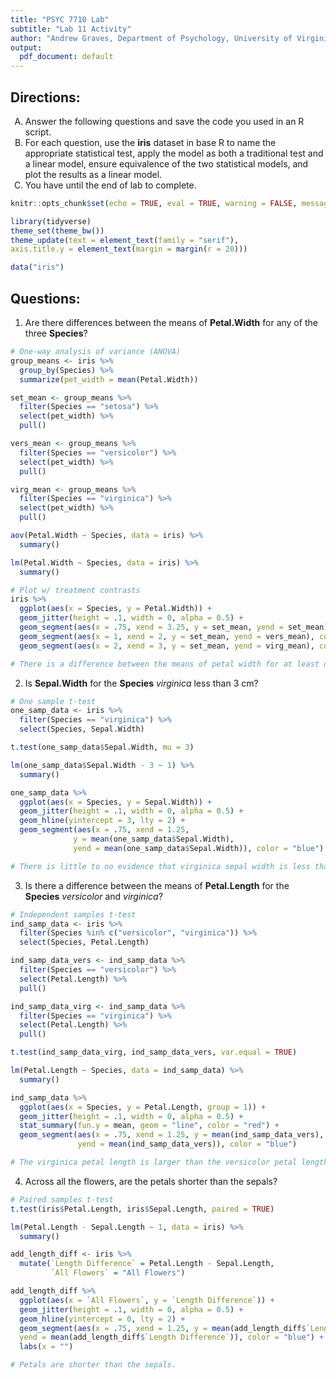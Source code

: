 ---
title: "PSYC 7710 Lab" 
subtitle: "Lab 11 Activity"
author: "Andrew Graves, Department of Psychology, University of Virginia"
output:
  pdf_document: default
---

## Directions:

A.	Answer the following questions and save the code you used in an R script.
B.	For each question, use the **iris** dataset in base R to name the appropriate statistical test, apply the model as both a traditional test and a linear model, ensure equivalence of the two statistical models, and plot the results as a linear model.
C.	You have until the end of lab to complete.

```{r setup, include=FALSE}
knitr::opts_chunk$set(echo = TRUE, eval = TRUE, warning = FALSE, message = FALSE, fig.height = 4)
```

```{r init}
library(tidyverse)
theme_set(theme_bw())
theme_update(text = element_text(family = "serif"), 
axis.title.y = element_text(margin = margin(r = 20)))

data("iris")
```

## Questions:

1. Are there differences between the means of **Petal.Width** for any of the three **Species**?

```{r 1}
# One-way analysis of variance (ANOVA)
group_means <- iris %>%
  group_by(Species) %>%
  summarize(pet_width = mean(Petal.Width))

set_mean <- group_means %>%
  filter(Species == "setosa") %>%
  select(pet_width) %>%
  pull()

vers_mean <- group_means %>%
  filter(Species == "versicolor") %>%
  select(pet_width) %>%
  pull()

virg_mean <- group_means %>%
  filter(Species == "virginica") %>%
  select(pet_width) %>%
  pull()

aov(Petal.Width ~ Species, data = iris) %>%
  summary()

lm(Petal.Width ~ Species, data = iris) %>%
  summary()

# Plot w/ treatment contrasts
iris %>%
  ggplot(aes(x = Species, y = Petal.Width)) + 
  geom_jitter(height = .1, width = 0, alpha = 0.5) +
  geom_segment(aes(x = .75, xend = 3.25, y = set_mean, yend = set_mean), color = "blue") + 
  geom_segment(aes(x = 1, xend = 2, y = set_mean, yend = vers_mean), color = "red") +
  geom_segment(aes(x = 2, xend = 3, y = set_mean, yend = virg_mean), color = "red")

# There is a difference between the means of petal width for at least one of the species.
```

2. Is **Sepal.Width** for the **Species** *virginica* less than 3 cm?

```{r 2}
# One sample t-test
one_samp_data <- iris %>%
  filter(Species == "virginica") %>%
  select(Species, Sepal.Width)

t.test(one_samp_data$Sepal.Width, mu = 3)

lm(one_samp_data$Sepal.Width - 3 ~ 1) %>%
  summary()

one_samp_data %>%
  ggplot(aes(x = Species, y = Sepal.Width)) + 
  geom_jitter(height = .1, width = 0, alpha = 0.5) +
  geom_hline(yintercept = 3, lty = 2) + 
  geom_segment(aes(x = .75, xend = 1.25, 
              y = mean(one_samp_data$Sepal.Width), 
              yend = mean(one_samp_data$Sepal.Width)), color = "blue")

# There is little to no evidence that virginica sepal width is less than 3 cm.
```

3. Is there a difference between the means of **Petal.Length** for the **Species** *versicolor* and *virginica*?

```{r 3}
# Independent samples t-test
ind_samp_data <- iris %>%
  filter(Species %in% c("versicolor", "virginica")) %>%
  select(Species, Petal.Length)

ind_samp_data_vers <- ind_samp_data %>%
  filter(Species == "versicolor") %>%
  select(Petal.Length) %>%
  pull()

ind_samp_data_virg <- ind_samp_data %>%
  filter(Species == "virginica") %>%
  select(Petal.Length) %>%
  pull()

t.test(ind_samp_data_virg, ind_samp_data_vers, var.equal = TRUE)

lm(Petal.Length ~ Species, data = ind_samp_data) %>%
  summary()

ind_samp_data %>%
  ggplot(aes(x = Species, y = Petal.Length, group = 1)) + 
  geom_jitter(height = .1, width = 0, alpha = 0.5) +
  stat_summary(fun.y = mean, geom = "line", color = "red") +
  geom_segment(aes(x = .75, xend = 1.25, y = mean(ind_samp_data_vers), 
               yend = mean(ind_samp_data_vers)), color = "blue")

# The virginica petal length is larger than the versicolor petal length. 
```

4. Across all the flowers, are the petals shorter than the sepals?

```{r 4}
# Paired samples t-test
t.test(iris$Petal.Length, iris$Sepal.Length, paired = TRUE)

lm(Petal.Length - Sepal.Length ~ 1, data = iris) %>%
  summary()

add_length_diff <- iris %>%
  mutate(`Length Difference` = Petal.Length - Sepal.Length,
         `All Flowers` = "All Flowers")

add_length_diff %>%
  ggplot(aes(x = `All Flowers`, y = `Length Difference`)) + 
  geom_jitter(height = .1, width = 0, alpha = 0.5) +
  geom_hline(yintercept = 0, lty = 2) + 
  geom_segment(aes(x = .75, xend = 1.25, y = mean(add_length_diff$`Length Difference`), 
  yend = mean(add_length_diff$`Length Difference`)), color = "blue") + 
  labs(x = "")

# Petals are shorter than the sepals. 
```
